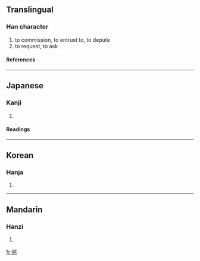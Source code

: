 ==Translingual==
===Han character===
{{Han char|rn=9|rad=人|as=06|sn=8|four=2021<sub>4</sub>|canj=人戈竹心 (OIHP), X人戈竹心 (XOIHP)}}
# to commission, to entrust to, to depute
# to request, to ask
====References====
{{Han ref|kx=0101.100|dkj=00576|dj=0214.030|hdz=10152.040|uh=4F82|ud=20354|bh=CBC9|bd=52169}}
----
==Japanese==
===Kanji===
{{ja-kanji|grade=|rs=人06}}
# {{defn|Japanese}} 
====Readings====
{{ja-readings|on=[[たく]] (taku)|kun=[[よせる]] (yoseru), [[たのむ]] (tanomu)}}
----
==Korean==
===Hanja===
{{ko-hanja|hangeul=탁|rv=tak|mr=t'ak}}
# {{defn|Korean}}
----
==Mandarin==
===Hanzi===
{{cmn-hanzi|pin=[[tuō]] (tuo1)|wg=t'o<sup>1</sup>}}
# {{defn|Mandarin}}

[[fr:侂]]